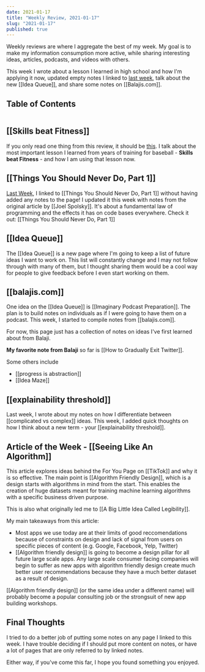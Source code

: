 ```yaml
---
date: 2021-01-17
title: "Weekly Review, 2021-01-17"
slug: "2021-01-17"
published: true
---
```


Weekly reviews are where I aggregate the best of my week. My goal is to make my information consumption more active, while sharing interesting ideas, articles, podcasts, and videos with others.

This week I wrote about a lesson I learned in high school and how I'm applying it now, updated empty notes I linked to [last week](https://nicktorba.com/brain/2021-01-10), talk about the new [[Idea Queue]], and share some notes on [[Balajis.com]]. 

## Table of Contents 
```toc 
```

## [[Skills beat Fitness]]
If you only read one thing from this review, it should be [this](/brain/skills-beat-fitness). I talk about the most important lesson I learned from years of training for baseball - **Skills beat Fitness** - and how I am using that lesson now.

## [[Things You Should Never Do, Part 1]]
[Last Week](https://nicktorba.com/brain/2021-01-10), I linked to [[Things You Should Never Do, Part 1]] without having added any notes to the page! I updated it this week with notes from the original article by [[Joel Spolsky]]. It's about a fundamental law of programming and the effects it has on code bases everywhere. Check it out: [[Things You Should Never Do, Part 1]]

## [[Idea Queue]]

The [[Idea Queue]] is a new page where I'm going to keep a list of future ideas I want to work on. This list will constantly change and I may not follow through with many of them, but I thought sharing them would be a cool way for people to give feedback before I even start working on them. 

## [[balajis.com]]
One idea on the [[Idea Queue]] is [[Imaginary Podcast Preparation]]. The plan is to build notes on individuals as if I were going to have them on a podcast. This week, I started to compile notes from [[balajis.com]]. 

For now, this page just has a collection of notes on ideas I've first learned about from Balaji. 

**My favorite note from Balaji** so far is  [[How to Gradually Exit Twitter]]. 

Some others include
- [[progress is abstraction]]
- [[Idea Maze]]

## [[explainability threshold]]
Last week, I wrote about my notes on how I differentiate between [[complicated vs complex]] ideas. This week, I added quick thoughts on how I think about a new term - your [[explainability threshold]]. 


## Article of the Week - [[Seeing Like An Algorithm]] 

This article explores ideas behind the For You Page on [[TikTok]] and why it is so effective. The main point is [[Algorithm Friendly Design]], which is a design starts with algorithms in mind from the start. This enables the creation of huge datasets meant for training machine learning algorithms with a specific business driven purpose.  

This is also what originally led me to [[A Big Little Idea Called Legibility]]. 

My main takeaways from this article: 

- Most apps we use today are at their limits of good reccomendations because of constraints on design and lack of signal from users on specific pieces of content (e.g. Google, Facebook, Yelp, Twitter)
- [[Algorithm friendly design]] is going to become a design pillar for all future large scale apps. Any large scale consumer facing companies will begin to suffer as new apps with algorithm friendly design create much better user recommendations because they have a much better dataset as a result of design. 

[[Algorithm friendly design]] (or the same idea under a different name) will probably become a popular consulting job or the strongsuit of new app building workshops. 

## Final Thoughts 
I tried to do a better job of putting some notes on any page I linked to this week. I have trouble deciding if I should put more content on notes, or have a lot of pages that are only referred to by linked notes. 

Either way, if you've come this far, I hope you found something you enjoyed. 

